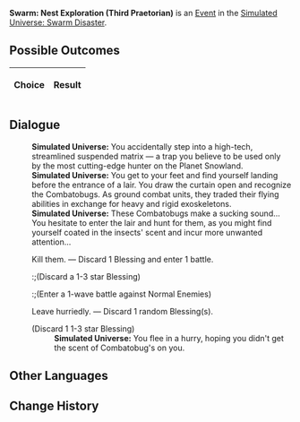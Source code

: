 {{Simulated Universe Event Infobox
|title         = Swarm: Nest Exploration (Third Praetorian)
|image         = Random Event 4.png
|type          =
|domains_su    = <<DOMAINS_SU>>
|domains_ext   = <<DOMAINS_EXT>>
|domains_swarm = <<DOMAINS_SWARM>>
|domains_gng   = <<DOMAINS_GNG>>
|requirements  =
|prev          = {{tx}}
|next          = {{tx}}
|indexRewards  =
|characters    =
}}
'''Swarm: Nest Exploration (Third Praetorian)''' is an [[Simulated Universe/Events|Event]] in the [[Simulated Universe: Swarm Disaster]].

==Possible Outcomes==
{| class="article-table"
!Choice
!Result

|}

<!--
==Gameplay Notes==

-->
==Dialogue==
{{Dialogue Start}}
:'''Simulated Universe:''' You accidentally step into a high-tech, streamlined suspended matrix &mdash; a trap you believe to be used only by the most cutting-edge hunter on the Planet Snowland.
:'''Simulated Universe:''' You get to your feet and find yourself landing before the entrance of a lair. You draw the curtain open and recognize the Combatobugs. As ground combat units, they traded their flying abilities in exchange for heavy and rigid exoskeletons.
:'''Simulated Universe:''' These Combatobugs make a sucking sound... You hesitate to enter the lair and hunt for them, as you might find yourself coated in the insects' scent and incur more unwanted attention...
:{{DIcon|Star}} Kill them. &mdash; Discard 1 Blessing and enter 1 battle.
::;(Discard a 1-3 star Blessing)
::;(Enter a 1-wave battle against Normal Enemies)
:{{DIcon|Star}} Leave hurriedly. &mdash; Discard 1 random Blessing(s).
:;(Discard 1 1-3 star Blessing)
::'''Simulated Universe:''' You flee in a hurry, hoping you didn't get the scent of Combatobug's on you.
{{Dialogue End}}

==Other Languages==
{{Other Languages
|zhs   = 虫潮•虫巢探险（三级卫戍）
|zht   = 蟲潮•蟲巢探險（三級衛戍）
|ja    = 虫の潮・虫の巣探険（三級守備）
|ko    = 곤충 파도•곤충집 탐험(3급 경비)
|es    = Enjambre: Exploración del nido (tercer pretoriano)
|fr    = Exploration du nid de l'Essaim (troisième prétorien)
|ru    = Жужжание: Экспедиция по гнезду (гарнизон ур. 3)
|th    = คลื่นแมลง: สำรวจรังแมลง (กองกำลังระดับ 3)
|vi    = Côn Trùng - Khám Phá Ổ Côn Trùng (Cảnh Vệ Cấp 3)
|de    = Der Schwarm: Nesterkundung (Garnisonsstufe 3)
|id    = Swarm: Eksplorasi Sarang Serangga (Garnisun Tingkat 3)
|pt    = Enxame: Exploração de Ninho (Terceiro Pretoriano)
}}

==Change History==
{{Change History|1.0}}
